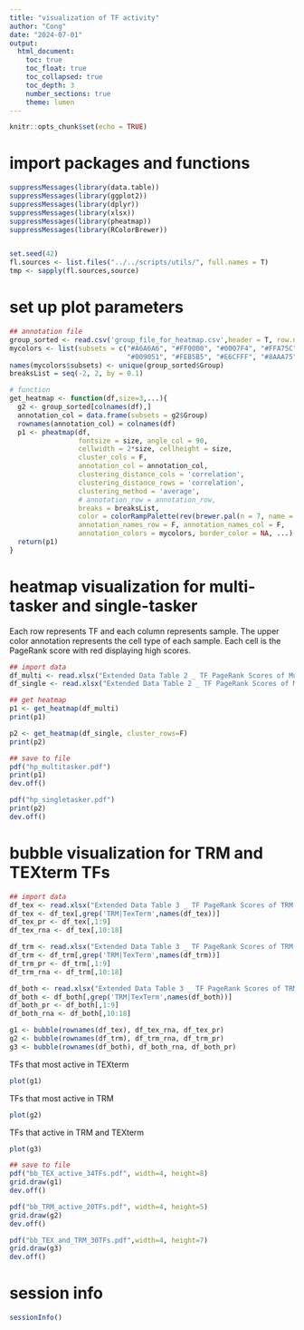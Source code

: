 ```yaml
---
title: "visualization of TF activity"
author: "Cong"
date: "2024-07-01"
output: 
  html_document:
    toc: true
    toc_float: true
    toc_collapsed: true
    toc_depth: 3
    number_sections: true
    theme: lumen
---
```


```r
knitr::opts_chunk$set(echo = TRUE)
```

# import packages and functions
```r
suppressMessages(library(data.table))
suppressMessages(library(ggplot2))
suppressMessages(library(dplyr))
suppressMessages(library(xlsx))
suppressMessages(library(pheatmap))
suppressMessages(library(RColorBrewer))


set.seed(42)
fl.sources <- list.files("../../scripts/utils/", full.names = T)
tmp <- sapply(fl.sources,source)
```

# set up plot parameters
```r
## annotation file
group_sorted <- read.csv('group_file_for_heatmap.csv',header = T, row.names = 1)
mycolors <- list(subsets = c("#A6A6A6", "#FF0000", "#0007F4", "#FFA75C", "#00AAFE", 
                             "#009051", "#FEB5B5", "#E6CFFF", "#8AAA75"))
names(mycolors$subsets) <- unique(group_sorted$Group)
breaksList = seq(-2, 2, by = 0.1)

# function
get_heatmap <- function(df,size=3,...){
  g2 <- group_sorted[colnames(df),]
  annotation_col = data.frame(subsets = g2$Group) 
  rownames(annotation_col) = colnames(df)
  p1 <- pheatmap(df, 
                 fontsize = size, angle_col = 90, 
                 cellwidth = 2*size, cellheight = size,
                 cluster_cols = F, 
                 annotation_col = annotation_col,
                 clustering_distance_cols = 'correlation', 
                 clustering_distance_rows = 'correlation', 
                 clustering_method = 'average',
                 # annotation_row = annotation_row,
                 breaks = breaksList,
                 color = colorRampPalette(rev(brewer.pal(n = 7, name = "RdYlBu")))(length(breaksList)),
                 annotation_names_row = F, annotation_names_col = F,
                 annotation_colors = mycolors, border_color = NA, ...)
  return(p1)
}

```


# heatmap visualization for multi-tasker and single-tasker
Each row represents TF and each column represents sample. The upper color annotation represents the cell type of each sample. Each cell is the PageRank score with red displaying high scores.

```r
## import data
df_multi <- read.xlsx("Extended Data Table 2 _ TF PageRank Scores of Multi versus Single state specific TFs.xlsx", sheetIndex = 1, row.names=T) 
df_single <- read.xlsx("Extended Data Table 2 _ TF PageRank Scores of Multi versus Single state specific TFs.xlsx", sheetIndex = 2, row.names=T) 
```


```r
## get heatmap
p1 <- get_heatmap(df_multi)
print(p1)
```


```r
p2 <- get_heatmap(df_single, cluster_rows=F)
print(p2)    
```

```r
## save to file
pdf("hp_multitasker.pdf")
print(p1)
dev.off()

pdf("hp_singletasker.pdf")
print(p2)
dev.off()

```
# bubble visualization for TRM and TEXterm TFs
```r
## import data
df_tex <- read.xlsx("Extended Data Table 3 _ TF PageRank Scores of TRM and TEXterm TFs.xlsx", sheetIndex = 1, row.names=T, startRow = 2)
df_tex <- df_tex[,grep('TRM|TexTerm',names(df_tex))]
df_tex_pr <- df_tex[,1:9]
df_tex_rna <- df_tex[,10:18]

df_trm <- read.xlsx("Extended Data Table 3 _ TF PageRank Scores of TRM and TEXterm TFs.xlsx", sheetIndex = 2, row.names=T, startRow = 2)
df_trm <- df_trm[,grep('TRM|TexTerm',names(df_trm))]
df_trm_pr <- df_trm[,1:9]
df_trm_rna <- df_trm[,10:18]

df_both <- read.xlsx("Extended Data Table 3 _ TF PageRank Scores of TRM and TEXterm TFs.xlsx", sheetIndex = 3, row.names=T, startRow = 2) 
df_both <- df_both[,grep('TRM|TexTerm',names(df_both))]
df_both_pr <- df_both[,1:9]
df_both_rna <- df_both[,10:18]

```

```r
g1 <- bubble(rownames(df_tex), df_tex_rna, df_tex_pr)
g2 <- bubble(rownames(df_trm), df_trm_rna, df_trm_pr)
g3 <- bubble(rownames(df_both), df_both_rna, df_both_pr)
```

TFs that most active in TEXterm
```r
plot(g1)
```

TFs that most active in TRM
```r
plot(g2)
```

TFs that  active in TRM and TEXterm
```r
plot(g3)
```

```r
## save to file
pdf("bb_TEX_active_34TFs.pdf", width=4, height=8)
grid.draw(g1)
dev.off() 

pdf("bb_TRM_active_20TFs.pdf", width=4, height=5)
grid.draw(g2)
dev.off() 

pdf("bb_TEX_and_TRM_30TFs.pdf",width=4, height=7)
grid.draw(g3)
dev.off() 
```



# session info
```r
sessionInfo()
```

